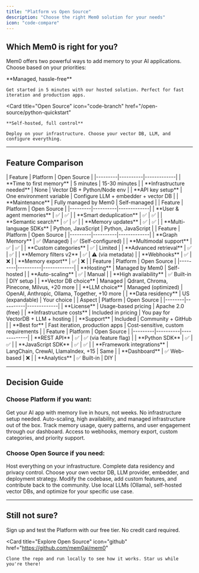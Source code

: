 ```yaml
---
title: "Platform vs Open Source"
description: "Choose the right Mem0 solution for your needs"
icon: "code-compare"
---
```


## Which Mem0 is right for you?

Mem0 offers two powerful ways to add memory to your AI applications. Choose based on your priorities:

<CardGroup cols={2}>
  <Card
    title="Mem0 Platform"
    icon="cloud"
    href="/platform/quickstart"
  >
    **Managed, hassle-free**

    Get started in 5 minutes with our hosted solution. Perfect for fast iteration and production apps.
  </Card>

  <Card
    title="Open Source"
    icon="code-branch"
    href="/open-source/python-quickstart"
  >
    **Self-hosted, full control**

    Deploy on your infrastructure. Choose your vector DB, LLM, and configure everything.
  </Card>
</CardGroup>

---

## Feature Comparison

<AccordionGroup>
  <Accordion title="Setup & Getting Started" icon="rocket">
    | Feature | Platform | Open Source |
    |---------|----------|-------------|
    | **Time to first memory** | 5 minutes | 15-30 minutes |
    | **Infrastructure needed** | None | Vector DB + Python/Node env |
    | **API key setup** | One environment variable | Configure LLM + embedder + vector DB |
    | **Maintenance** | Fully managed by Mem0 | Self-managed |
  </Accordion>

  <Accordion title="Core Memory Features" icon="brain">
    | Feature | Platform | Open Source |
    |---------|----------|-------------|
    | **User & agent memories** | ✅ | ✅ |
    | **Smart deduplication** | ✅ | ✅ |
    | **Semantic search** | ✅ | ✅ |
    | **Memory updates** | ✅ | ✅ |
    | **Multi-language SDKs** | Python, JavaScript | Python, JavaScript |
  </Accordion>

  <Accordion title="Advanced Capabilities" icon="sparkles">
    | Feature | Platform | Open Source |
    |---------|----------|-------------|
    | **Graph Memory** | ✅ (Managed) | ✅ (Self-configured) |
    | **Multimodal support** | ✅ | ✅ |
    | **Custom categories** | ✅ | Limited |
    | **Advanced retrieval** | ✅ | ✅ |
    | **Memory filters v2** | ✅ | ⚠️ (via metadata) |
    | **Webhooks** | ✅ | ❌ |
    | **Memory export** | ✅ | ❌ |
  </Accordion>

  <Accordion title="Infrastructure & Scaling" icon="server">
    | Feature | Platform | Open Source |
    |---------|----------|-------------|
    | **Hosting** | Managed by Mem0 | Self-hosted |
    | **Auto-scaling** | ✅ | Manual |
    | **High availability** | ✅ Built-in | DIY setup |
    | **Vector DB choice** | Managed | Qdrant, Chroma, Pinecone, Milvus, +20 more |
    | **LLM choice** | Managed (optimized) | OpenAI, Anthropic, Ollama, Together, +10 more |
    | **Data residency** | US (expandable) | Your choice |
  </Accordion>

  <Accordion title="Pricing & Cost" icon="dollar-sign">
    | Aspect | Platform | Open Source |
    |--------|----------|-------------|
    | **License** | Usage-based pricing | Apache 2.0 (free) |
    | **Infrastructure costs** | Included in pricing | You pay for VectorDB + LLM + hosting |
    | **Support** | Included | Community + GitHub |
    | **Best for** | Fast iteration, production apps | Cost-sensitive, custom requirements |
  </Accordion>

  <Accordion title="Development & Integration" icon="code">
    | Feature | Platform | Open Source |
    |---------|----------|-------------|
    | **REST API** | ✅ | ✅ (via feature flag) |
    | **Python SDK** | ✅ | ✅ |
    | **JavaScript SDK** | ✅ | ✅ |
    | **Framework integrations** | LangChain, CrewAI, LlamaIndex, +15 | Same |
    | **Dashboard** | ✅ Web-based | ❌ |
    | **Analytics** | ✅ Built-in | DIY |
  </Accordion>
</AccordionGroup>

---

## Decision Guide

### Choose **Platform** if you want:

<CardGroup cols={2}>
  <Card icon="bolt" title="Fast Time to Market">
    Get your AI app with memory live in hours, not weeks. No infrastructure setup needed.
  </Card>

  <Card icon="shield" title="Production-Ready">
    Auto-scaling, high availability, and managed infrastructure out of the box.
  </Card>

  <Card icon="chart-line" title="Built-in Analytics">
    Track memory usage, query patterns, and user engagement through our dashboard.
  </Card>

  <Card icon="webhook" title="Advanced Features">
    Access to webhooks, memory export, custom categories, and priority support.
  </Card>
</CardGroup>

### Choose **Open Source** if you need:

<CardGroup cols={2}>
  <Card icon="lock" title="Full Data Control">
    Host everything on your infrastructure. Complete data residency and privacy control.
  </Card>

  <Card icon="wrench" title="Custom Configuration">
    Choose your own vector DB, LLM provider, embedder, and deployment strategy.
  </Card>

  <Card icon="code" title="Extensibility">
    Modify the codebase, add custom features, and contribute back to the community.
  </Card>

  <Card icon="dollar-sign" title="Cost Optimization">
    Use local LLMs (Ollama), self-hosted vector DBs, and optimize for your specific use case.
  </Card>
</CardGroup>

---

## Still not sure?

<CardGroup cols={2}>
  <Card
    title="Try Platform Free"
    icon="rocket"
    href="https://app.mem0.ai"
  >
    Sign up and test the Platform with our free tier. No credit card required.
  </Card>

  <Card
    title="Explore Open Source"
    icon="github"
    href="https://github.com/mem0ai/mem0"
  >
    Clone the repo and run locally to see how it works. Star us while you're there!
  </Card>
</CardGroup>
